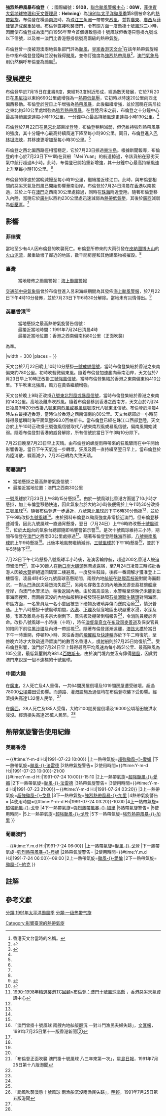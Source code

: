 {{NoteTA
|G1=TyphoonNew
|G2=Weather
|T=zh-hans:台风布伦登 (1991年);zh-hant:強烈熱帶風暴布倫登 (1991年);zh-hk:強烈熱帶風暴布倫登 (1991年);zh-tw:中度颱風布籃登 (1991年);zh-mo:颱風布倫登 (1991年);
|1=zh-hans:台风布伦登;zh-hant:強烈熱帶風暴布倫登;zh-hk:強烈熱帶風暴布倫登;zh-tw:中度颱風布籃登;zh-mo:颱風布倫登;
|2=zh-hans:布伦登;zh-hant:布倫登;zh-hk:布倫登;zh-tw:布籃登;zh-mo:布倫登;
|skin=typhoon
}}
{{颱風基礎資訊
|颱風名稱              = 強烈熱帶風暴布倫登
|外文名稱              = Severe Tropical Storm Brendan
|外文語言              = 英語
|十分鐘平均風速JMA      = 55|JMA=knot
|十分鐘平均風速CWB      = 33|CWB=m/s
|十分鐘平均風速HKO      = 110|HKO=km/h
|十分鐘平均風速SMG      =145|SMG=km/h
|二分鐘平均風速         = 38|NMC=m/s
|一分鐘平均風速         = 70|SSHS=knot
|代表圖像              = Brendan Jul 22 1991 0645Z.jpg
|代表圖像名稱          = 強烈熱帶風暴布倫登
|形成日期              = 1991年7月20日
|消散日期              = 1991年7月24日
|最低氣壓              = 980
|財產損失              = 中國大陸：1億3225萬[[人民幣|人民幣]]<br>英屬香港：9400元[[港幣|港幣]]
|死傷人數              = 逾34死206傷2失蹤
|影響地區              = 菲律賓、英屬香港、葡屬澳門、中國大陸（華南）、台灣
|備註                  = 
|颱風路徑圖            = Brendan 1991 track.png
|風季年份              = 1991
|風季位置              = 太平洋
}}
'''強烈熱帶風暴布倫登'''（{{lang-en|'''Severe Tropical Storm Brendan'''}} ；國際編號：'''9108'''，[[聯合颱風警報中心|聯合颱風警報中心]]：'''08W'''，[[菲律賓大氣地球物理和天文管理局|菲律賓大氣地球物理和天文管理局]]：'''Helming'''）為[[1991年太平洋颱風季|1991年太平洋颱風季]]第8個被命名的[[熱帶氣旋|熱帶氣旋]]。布倫登在橫過[[南海|南海]]時，為[[珠江三角洲|珠江三角洲]]一帶帶來[[烈風|烈風]]，並對[[廣東|廣東]]、[[廣西|廣西]]及[[菲律賓|菲律賓]]造成嚴重破壞。布倫登直接吹襲[[澳門|澳門]]，令有關方面一度懸掛[[十號風球_(澳門)|十號風球]]三小時，因而使布倫登成為澳門自1956年至今首個導致懸掛十號風球但香港只懸掛九號或以下信號，以及唯一澳門比香港懸掛信號高兩級的熱帶氣旋。

布倫登曾一度被港澳兩地氣象部門評為[[颱風|颱風]]，[[香港天文台|皇家香港天文台]]<ref name="HKOName" group="註">香港天文台當時的名稱。</ref>在該年熱帶氣旋報告中指布倫登登陸時並沒有錄得[[颶風|颶風]]，並修訂強度為[[強烈熱帶風暴|強烈熱帶風暴]]<ref name="hko28">{{cite book |author=香港皇家天文台 |title=1991年熱帶氣旋年報 |url=http://www.hko.gov.hk/publica/tc/tc1991.pdf |accessdate=2010年8月27日 |date=1993年3月 |publisher=香港政府 |location=香港 |language=en |pages=第28至29頁 |archive-date=2011年6月4日 |archive-url=https://web.archive.org/web/20110604004903/http://www.hko.gov.hk/publica/tc/tc1991.pdf |dead-url=no }}</ref>，[[澳門氣象局|澳門氣象局]]則仍然稱呼布倫登為颱風<ref name="smg2009">{{cite book |author=澳門地球物理暨氣象局 |title=氣象觀測年報﹣熱帶氣旋2009年 |url=http://www.smg.gov.mo/www/ccaa/report/pdf/TY_Y/TY_2009.pdf |accessdate=2010年8月27日 |date=2010 |location=澳門 |language=zh-hant |pages=3-5 |archive-date=2013年11月11日 |archive-url=https://web.archive.org/web/20131111110821/http://www.smg.gov.mo/www/ccaa/report/pdf/TY_Y/TY_2009.pdf |dead-url=no }}</ref>。

== 發展歷史 ==
{{phs wikify}}
{{NoteUTC+8}}
布倫登早於7月15日在北緯6度，東經153度附近形成，經過數天發展，它於7月20日在[[馬尼拉|馬尼拉]]以東約690公里處增強為一[[熱帶低氣壓|熱帶低氣壓]]，它初時以時速20公里向西北偏西移動。布倫登於翌日上午增強為[[熱帶風暴|熱帶風暴]]，此後繼續增強，並於當晚在馬尼拉之東北約310公里處增強為[[強烈熱帶風暴|強烈熱帶風暴]]。在登陸呂宋之前，布倫登之十分鐘中心最高持續風速達每小時110公里，一分鐘中心最高持續風速更達每小時130公里。<ref name="hko28"/>

布倫登於7月22日在[[呂宋|呂宋]]北部東岸登陸，布倫登稍稍減弱，但仍維持強烈熱帶風暴的強度，其十分鐘中心最高持續風速下降至每小時90公里。同日，布倫登進入[[巴林坦海峽|巴林坦海峽]]，其移速更增加至每小時30公里。<ref name="hko28"/>

布倫登之西北偏西路徑相當穩定，它於7月23日掠過[[東沙島|東沙島]]。根據新聞報導，布倫登的中心於7月23日下午1時在貨船「Mei Yuan」的航道掠過，令該貨船在惡劣天氣中航行超過8小時。此時，布倫登已開始重新增強，其十分鐘中心最高持續風速上升至每小時110公里。<ref name="hko28"/>

布倫登的移速於當晚減慢至每小時19公里，繼續接近珠江口。此時，與布倫登相關的惡劣天氣及烈風已開始影響華南沿岸。布倫登於7月24日清晨在[[香港|香港]]以南掠過，並於上午在[[澳門|澳門]]之西南30公里處掠過，同時在[[珠海|珠海]]附近登陸。隨著布倫登移入內陸，當晚它於[[廣州|廣州]]以西約230公里處迅速減弱為[[熱帶低氣壓|熱帶低氣壓]]，其後於[[廣西|廣西]]減弱為[[低壓區|低壓區]]。<ref name="hko28"/>

== 影響 ==
=== 菲律賓 ===
當地至少有4人因布倫登的吹襲死亡。布倫登所帶來的大雨引發在[[皮納圖博火山|皮納圖博火山]]的[[火山泥流|火山泥流]]，嚴重破壞了鄰近的地區，數千間房屋和其他建築物被摧毀。<ref name="hko28"/>

=== 臺灣 ===
:當地發佈之颱風警報：[[海上颱風警報|海上颱風警報]]
[[交通部中央氣象局|交通部中央氣象局]]曾於布倫登進入呂宋海峽期間為其發佈[[海上颱風警報|海上颱風警報]]，於7月22日下午4時10分發佈，並於7月23日下午6時30分解除。當地未有災情傳出。<ref>{{cite web |url=http://rdc28.cwb.gov.tw/data.php?num=1991080721&year=1991&c_name=%A5%AC%C4x%B5n&e_name=BRENDAN |title=颱風警報發布概況表：布籃登(BRENDAN) |publisher=交通部中央氣象局 |location=臺灣 |accessdate=2010年8月27日 |language=zh-tw }}{{Dead link|date=2019年12月 |bot=InternetArchiveBot |fix-attempted=yes }}</ref>

===英屬香港<ref name="hk">{{Cite web |url=http://www.hko.gov.hk/publica/tc/tc1991.pdf |title=香港天文台：熱帶氣旋年刊1991 |accessdate=2010-08-27 |archive-date=2011-06-04 |archive-url=https://web.archive.org/web/20110604004903/http://www.hko.gov.hk/publica/tc/tc1991.pdf |dead-url=no }}</ref>===
:當地懸掛之最高熱帶氣旋警告信號：{{HKTY|8NE/SE}}
:最接近當地時間：1991年7月24日清晨4時
:最接近當地位置：香港之西南偏南約80公里（正面吹襲）
{{Location map+
|Hong Kong
|float      = thumb
|caption    = 皇家香港天文台<ref name="HKOName" group="註"/>於部分地區錄得之最高每小時平均風速。圖例：<br/>[[File:Green_pog.svg|10px]]代表錄得{{abbr|無風至清勁風勢|風速每小時0至40公里}}<br/>[[File:Yellow_pog.svg|10px]]代表錄得{{abbr|強風|風速每小時41至62公里}}<br/>[[File:Red_pog.svg|10px]]代表錄得{{abbr|烈風|風速每小時63至87公里}}<br/>[[File:Purple_pog.svg|10px]]代表錄得{{abbr|暴風|風速每小時88至117公里}}<ref name="HKOWindSpeed" group="註">風速描述術語以{{ URL|https://www.weather.gov.hk/education/edu01met/wxobs/ele_windc.htm#q4|香港天文台風力準則}}為準。</ref>
|width      = 300
|places     = 
{{Location map~
|Hong Kong
|label      = '''天文台'''<br/>54km/h
|label_size = 80
|mark       = Yellow pog.svg
|marksize   = 8
|position   = left
|lat        = 22.302155
|long       = 114.174152
}}
{{Location map~
|Hong Kong
|label      = '''葵涌'''<br/>43km/h
|label_size = 80
|mark       = Yellow pog.svg
|marksize   = 8
|position   = left
|lat        = 22.367163
|long       = 114.130683
}}
{{Location map~
|Hong Kong
|label      = '''大澳'''<br/>63km/h
|label_size = 80
|mark       = Red pog.svg
|marksize   = 8
|position   = right
|lat        = 22.254955
|long       = 113.862855
}}
{{Location map~
|Hong Kong
|label      = '''黃竹坑'''<br/>51km/h
|label_size = 80
|mark       = Yellow pog.svg
|marksize   = 8
|position   = right
|lat        = 22.250000
|long       = 114.166667
}}
{{Location map~
|Hong Kong
|label      = '''大老山'''<br/>94km/h
|label_size = 80
|mark       = Purple pog.svg
|marksize   = 8
|position   = bottom
|lat        = 22.366667
|long       = 114.216667
}}
{{Location map~
|Hong Kong
|label      = '''打鼓嶺'''<br/>38km/h
|label_size = 80
|mark       = Green pog.svg
|marksize   = 8
|position   = right
|lat        = 22.533333
|long       = 114.150000
}}
{{Location map~
|Hong Kong
|label      = '''屯門'''<br/>45km/h
|label_size = 80
|mark       = Yellow pog.svg
|marksize   = 8
|position   = left
|lat        = 22.400000
|long       = 113.966667
}}
{{Location map~
|Hong Kong
|label      = '''橫瀾島'''<br/>104km/h
|label_size = 80
|mark       = Purple pog.svg
|marksize   = 8
|position   = right
|lat        = 22.182519
|long       = 114.303272
}}
{{Location map~
|Hong Kong
|label      = '''大帽山'''<br/>117km/h
|label_size = 80
|mark       = Purple pog.svg
|marksize   = 8
|position   = top
|lat        = 22.411811
|long       = 114.123144
}}
{{Location map~
|Hong Kong
|label      = '''西貢'''<br/>51km/h
|label_size = 80
|mark       = Yellow pog.svg
|marksize   = 8
|position   = top
|lat        = 22.383333
|long       = 114.266667
}}
{{Location map~
|Hong Kong
|label      = '''流浮山'''<br/>56km/h
|label_size = 80
|mark       = Yellow pog.svg
|marksize   = 8
|position   = left
|lat        = 22.468000
|long       = 113.983000
}}
}}
{{Location map+
|Hong Kong
|float      = thumb
|caption    = 皇家香港天文台<ref name="HKOName" group="註"/>於部分地區錄得之最高陣風風速。圖例：<br/>[[File:Red_pog.svg|10px]]代表錄得{{abbr|烈風|風速每小時63至87公里}}<br/>[[File:Purple_pog.svg|10px]]代表錄得{{abbr|暴風|風速每小時88至117公里}}<br/>[[File:Black_pog.svg|10px]]代表錄得{{abbr|颶風|風速每小時118公里或以上}}<ref name="HKOWindSpeed" group="註"/>
|width      = 300
|places     = 
{{Location map~
|Hong Kong
|label      = '''天文台'''<br/>110km/h
|label_size = 80
|mark       = Purple pog.svg
|marksize   = 8
|position   = left
|lat        = 22.302155
|long       = 114.174152
}}
{{Location map~
|Hong Kong
|label      = '''葵涌'''<br/>87km/h
|label_size = 80
|mark       = Red pog.svg
|marksize   = 8
|position   = left
|lat        = 22.367163
|long       = 114.130683
}}
{{Location map~
|Hong Kong
|label      = '''大澳'''<br/>128km/h
|label_size = 80
|mark       = Black pog.svg
|marksize   = 8
|position   = right
|lat        = 22.254955
|long       = 113.862855
}}
{{Location map~
|Hong Kong
|label      = '''黃竹坑'''<br/>108km/h
|label_size = 80
|mark       = Purple pog.svg
|marksize   = 8
|position   = right
|lat        = 22.250000
|long       = 114.166667
}}
{{Location map~
|Hong Kong
|label      = '''大老山'''<br/>161km/h
|label_size = 80
|mark       = Black pog.svg
|marksize   = 8
|position   = bottom
|lat        = 22.366667
|long       = 114.216667
}}
{{Location map~
|Hong Kong
|label      = '''打鼓嶺'''<br/>90km/h
|label_size = 80
|mark       = Purple pog.svg
|marksize   = 8
|position   = right
|lat        = 22.533333
|long       = 114.150000
}}
{{Location map~
|Hong Kong
|label      = '''屯門'''<br/>96km/h
|label_size = 80
|mark       = Purple pog.svg
|marksize   = 8
|position   = left
|lat        = 22.400000
|long       = 113.966667
}}
{{Location map~
|Hong Kong
|label      = '''橫瀾島'''<br/>146km/h
|label_size = 80
|mark       = Black pog.svg
|marksize   = 8
|position   = right
|lat        = 22.182519
|long       = 114.303272
}}
{{Location map~
|Hong Kong
|label      = '''大帽山'''<br/>161km/h
|label_size = 80
|mark       = Black pog.svg
|marksize   = 8
|position   = top
|lat        = 22.411811
|long       = 114.123144
}}
{{Location map~
|Hong Kong
|label      = '''西貢'''<br/>108km/h
|label_size = 80
|mark       = Purple pog.svg
|marksize   = 8
|position   = top
|lat        = 22.383333
|long       = 114.266667
}}
{{Location map~
|Hong Kong
|label      = '''流浮山'''<br/>104km/h
|label_size = 80
|mark       = Purple pog.svg
|marksize   = 8
|position   = left
|lat        = 22.468000
|long       = 113.983000
}}
}}

天文台於7月22日晚上10時10分懸掛[[一號戒備信號|一號戒備信號]]，當時布倫登集結於香港之東南偏東約780公里。初時吹輕微偏東風。隨着布倫登加速趨向華南沿岸，天文台於7月23日早上10時正改掛[[三號強風信號|三號強風信號]]，當時布倫登集結於香港之東南偏東約410公里。下午吹東北強風，風力在黃昏繼續增強。

天文台於晚上9時正改掛[[八號東北烈風或暴風信號|八號東北烈風或暴風信號]]，當時布倫登集結於香港之東南約140公里。高地及離岸吹烈風。隨着布倫登移到香港之西南方，天文台於7月24日凌晨3時20分改掛[[八號東南烈風或暴風信號|八號東南烈風或暴風信號]]取代八號東北信號。布倫登於清晨4時左右最接近香港，當時位於香港之西南偏南約80公里。天文台總部於一小時前錄得最低瞬時海平面氣壓993.0百帕斯卡。當布倫登已經在珠江口西部登陸，天文台於上午10時正改掛三號強風信號取代八號東南烈風或暴風信號，偏南風開始減弱。隨着布倫登對香港的威脅解除，所有信號於當日下午3時10分除下。

7月22日晚至7月23日早上天晴。由布倫登的螺旋雨帶帶來的狂風驟雨在中午開始影響香港。當日下午天氣進一步轉壞，狂風及雨一直持續至翌日早上。當布倫登於內陸消散，驟雨減少，7月25日轉為大致天晴。

===葡屬澳門===
*當地懸掛之最高熱帶氣旋信號：{{MOTY|10}}
*最接近當地位置：澳門之西南30公里

[[一號風球_(澳門)|一號風球]]於7月23日上午8時15分懸掛<ref name="香港惡劣天氣資訊中心">[http://hkswcdb.greatnow.com/hkswcdb/index.html 1990-1998年精選襲港TC回顧>布倫登：澳門十號風球高懸] {{Wayback|url=http://hkswcdb.greatnow.com/hkswcdb/index.html |date=20090801144835 }}，香港惡劣天氣資訊中心</ref>。由於一號風球比香港方面遲了10小時才懸掛，加上布倫登移動快速，因此氣象台於大約3小時後便需於上午11時30分改掛[[三號風球_(澳門)|三號風球]]<ref name="香港惡劣天氣資訊中心"/>。隨著布倫登進一步逼近，[[八號風球_(澳門)|八號東北風球]]於下午6時30分懸掛<ref name="香港惡劣天氣資訊中心"/>，並於下午9時改掛[[九號風球_(澳門)|九號風球]]<ref name="香港惡劣天氣資訊中心"/>。由於預料布倫登以颱風強度非常接近澳門，但布倫登移速減慢，因此九號風球一直通宵懸掛，翌日（7月24日）上午6時終改懸[[十號風球_(澳門)|十號風球]]<ref name="香港惡劣天氣資訊中心"/>，位於[[大炮台|大炮台]]的氣象台總部隨即嗚響警笛示警<ref name="文匯報">「澳門曾掛十號風球 兩艘內地舢舨翻沉 一對斗門漁民夫婦失踪」，[[文汇报_(香港)|文匯報]]，1991年7月25日第十一版香港新聞②</ref>。是次十號風球維持三小時，期間布倫登在[[澳門|澳門]]之西南30公里處掠過<ref name="hko28" />。隨著布倫登登陸[[珠海|珠海]]西部，[[八號風球_(澳門)|八號東南風球]]於上午9時懸掛<ref name="香港惡劣天氣資訊中心"/>。此後本地風勢繼續減弱，[[三號風球_(澳門)|三號風球]]於下午1時懸掛<ref name="香港惡劣天氣資訊中心"/>，並於下午5時除下<ref name="香港惡劣天氣資訊中心"/>。

7月23日下午七時懸掛八號風球半小時後，港澳客輪停航，超過200名香港人被迫滯留澳門<ref name="星島日報">「布倫登正面吹襲 澳門掛十號風球 八三年來第一次」，[[星島日報|星島日報]]，1991年7月25日第十八版港聞</ref>，其中30餘人在[[外港客運碼頭|新口岸大碼頭]]售票處露宿，至7月24日凌晨三時該批香港人因被[[澳門水警|水警]]拒絕返回碼頭二樓避風，一度發生鼓譟，後經一番調解才獲准登上二樓留宿。凌晨4時45分九號風球高懸期間，兩艘內地[[舢舨|舢舨]]在[[路環|路環]][[荔枝碗|荔枝碗]]對開海面翻沉，一對[[斗門|斗門]]漁民夫婦墮海失蹤<ref name="文匯報"/>，另兩名穿救生衣的內地漁民游至荔枝碗船廠登岸，向澳門水警求助，稍後返回內地。由於風高浪急，水警輪至傍晚仍未能到出事海面搜索，而兩艘沉沒的內地舢舨稍後被發現在路環[[石排灣_(澳門)|石排灣]][[聯生碼頭|聯生碼頭]]對開海面。市區方面，一名警員及一名小童因被墮下硬物及玻璃弄傷而送院治療<ref name="文匯報"/>，情況普通。上午八時懸掛十號風球期間，[[內港|內港]]、[[下環|下環]]及低窪地區出現嚴重水浸，水深及膝，市區及離島亦有多宗大樹倒下、廣告板及棚架倒塌報告<ref name="hko28"/>，令消防員疲於奔命。改掛八號風球一小時後（十時），時任[[澳督|澳督]][[韋奇立|韋奇立]]在[[布政司|布政司]][[麥善道|麥善道]]及保安官員的陪同下前往[[黑沙環|黑沙環]]及內港一帶巡視<ref name="星島日報"/>。隨著布倫登逐漸遠離，[[澳氹大橋|澳氹大橋]]於當日下午一時重開，停頓19小時、來往香港的[[噴射飛航|飛翼船]]及[[快達輪|快達輪]]亦於下午二時復航，至傍晚六時才大致疏通滯留澳門的數百名香港人，[[噴射船|噴射船]]則於7月25日始復航<ref name="明報">「颱風吹襲澳懸十號風球 兩漁船沉沒兩漁民失踪」，[[明報|明報]]，1991年7月25日第五版港聞</ref>。受布倫登影響，澳門於7月24日早上錄得最高平均風速為每小時51公里、最高陣風為105公里，最低氣壓則為981.4[[百帕斯卡|百帕斯卡]]，由於澳門境內並沒有錄得[[颶風|颶風]]，因此對澳門來說是一個不達標的十號風球。

===中國大陸===
在[[廣東|廣東]]，2人死亡及4人重傷，一共64間房屋倒塌及1019間房屋遭受破壞，超過78000[[公頃|公頃]]農田受影響。而道路、灌溉設施及通信均在布倫登吹襲下受影響。經濟損失高達1.32億人民幣。<ref name="hko28"/>

在[[廣西|廣西]]，28人死亡及185人受傷，大約2100間房屋倒塌及16000公頃稻田被洪水浸沒。經濟損失高達25萬人民幣。<ref name="hko28"/>

==熱帶氣旋警告使用紀錄==
===英屬香港===
{{熱帶氣旋警告使用紀錄
|氣象台=[[皇家香港天文台|皇家香港天文台]]
|警告系統=[[香港熱帶氣旋警告信號|熱帶氣旋警告信號]]
|熱帶氣旋警告={{HKTY|1}}
|使用時間={{#time:Y-m-d H:i|1991-07-22 22:10}}－{{#time:Y-m-d H:i|1991-07-23 10:00}}
|上一熱帶氣旋=[[1991年太平洋颱風季#颱風艾美_(Amy)|超強颱風-{}-愛媚]]
|下一熱帶氣旋=[[颱風法雷德_(1991年)|颱風-{}-法雷德]]
|2熱帶氣旋警告={{HKTY|3}}
|2使用時間={{#time:Y-m-d H:i|1991-07-23 10:00}}-21:00<br>{{#time:Y-m-d H:i|1991-07-24 10:00}}-15:10
|2上一熱帶氣旋=[[1991年太平洋颱風季#颱風艾美_(Amy)|超強颱風-{}-愛媚]]
|2下一熱帶氣旋=[[颱風法雷德_(1991年)|颱風-{}-法雷德]]
|3熱帶氣旋警告={{HKTY|8NE}}
|3使用時間={{#time:Y-m-d H:i|1991-07-23 21:00}}－{{#time:Y-m-d H:i|1991-07-24 03:20}}
|3上一熱帶氣旋=[[颱風戈登_(1989年)|超強颱風-{}-戈登]]
|3下一熱帶氣旋=[[1992年太平洋颱風季#強烈熱帶風暴蓋瑞_(Gary)|強烈熱帶風暴-{}-加里]]
|4熱帶氣旋警告={{HKTY|8SE}}
|4使用時間={{#time:Y-m-d H:i|1991-07-24 03:20}}-10:00
|4上一熱帶氣旋=[[颱風戈登_(1989年)|超強颱風-{}-戈登]]
|4下一熱帶氣旋=[[1992年太平洋颱風季#強烈熱帶風暴蓋瑞_(Gary)|強烈熱帶風暴-{}-加里]]
|5熱帶氣旋警告={{HKTY|8}}
|5使用時間=
|5上一熱帶氣旋=[[颱風戈登_(1989年)|超強颱風-{}-戈登]]
|5下一熱帶氣旋=[[1992年太平洋颱風季#強烈熱帶風暴蓋瑞_(Gary)|強烈熱帶風暴-{}-加里]]
}}

===葡屬澳門===
{{熱帶氣旋警告使用紀錄
|氣象台=[[地球物理暨氣象台|地球物理暨氣象台]]
|警告系統=[[澳門熱帶氣旋信號|熱帶氣旋信號]]
|熱帶氣旋警告={{MOTY|9}}
|使用時間={{#time:Y.m.d H:i|1991-7-23 21:00}}－{{#time:Y.m.d H:i|1991-7-24 06:00}}
|上一熱帶氣旋=[[颱風戈登_(1989年)|颱風-{}-戈登]]
|下一熱帶氣旋=[[強烈熱帶風暴貝姬|強烈熱帶風暴-{}-貝姬]]
|2熱帶氣旋警告={{MOTY|10}}
|2使用時間={{#time:Y.m.d H:i|1991-7-24 06:00}}-09:00
|2上一熱帶氣旋=[[颱風愛倫_(1983年)|颱風-{}-愛倫]]
|2下一熱帶氣旋=[[強烈熱帶風暴約克|颱風-{}-約克]]
}}

== 註解 ==
{{Reflist|group="註"}}

== 參考文獻 ==
{{reflist|30em}}

{{1991年太平洋颱風季}}
{{香港颱風}}
{{臺灣颱風}}
{{澳門颱風}}

[[分類:1991年太平洋颱風季|分類:1991年太平洋颱風季]]
[[分類:一级热带气旋|分類:一级热带气旋]]
[[Category:影響臺灣的熱帶氣旋|Category:影響臺灣的熱帶氣旋]]